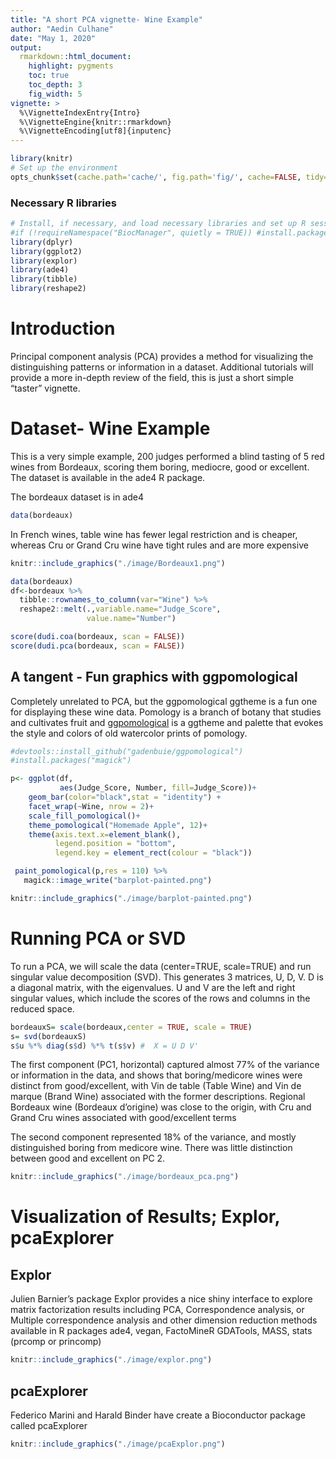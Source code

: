 ```yaml
---
title: "A short PCA vignette- Wine Example"
author: "Aedin Culhane"
date: "May 1, 2020"
output:
  rmarkdown::html_document:
    highlight: pygments
    toc: true
    toc_depth: 3
    fig_width: 5
vignette: >
  %\VignetteIndexEntry{Intro}
  %\VignetteEngine{knitr::rmarkdown}
  %\VignetteEncoding[utf8]{inputenc}
---
```



```r
library(knitr)
# Set up the environment
opts_chunk$set(cache.path='cache/', fig.path='fig/', cache=FALSE, tidy=FALSE, fig.keep='high', echo=TRUE, dpi=100, warnings=FALSE, message=FALSE, comment=NA, warning=FALSE, results='as.is', fig.width = 10, fig.height = 6) 
```

### Necessary R libraries

```r
# Install, if necessary, and load necessary libraries and set up R session
#if (!requireNamespace("BiocManager", quietly = TRUE)) #install.packages("BiocManager")
library(dplyr)
library(ggplot2)
library(explor)
library(ade4)
library(tibble)
library(reshape2)
```

# Introduction
Principal component analysis (PCA) provides a method for visualizing the distinguishing patterns or information in a dataset.  Additional tutorials will provide a more in-depth review of the field, this is just a short simple "taster" vignette. 


#  Dataset- Wine Example
This is a very simple example, 200 judges performed a blind tasting of 5 red wines from Bordeaux, scoring them boring, mediocre, good or excellent. The dataset is available in the ade4 R package.

The bordeaux dataset is in ade4
```r
data(bordeaux)
```

In French wines, table wine has fewer legal restriction and is cheaper, whereas Cru or Grand Cru wine have tight rules and are more expensive


```r
knitr::include_graphics("./image/Bordeaux1.png")
```

```r
data(bordeaux)
df<-bordeaux %>%
  tibble::rownames_to_column(var="Wine") %>%
  reshape2::melt(.,variable.name="Judge_Score",
                 value.name="Number")

```


```r
score(dudi.coa(bordeaux, scan = FALSE))
score(dudi.pca(bordeaux, scan = FALSE))
```



## A tangent - Fun graphics with ggpomological
Completely unrelated to PCA, but the ggpomological ggtheme is a fun one for displaying these wine data.  Pomology is a branch of botany that studies and cultivates fruit and [ggpomological](https://www.garrickadenbuie.com/project/ggpomological) is a ggtheme and palette that evokes the style and colors of old watercolor prints of pomology.


```r
#devtools::install_github("gadenbuie/ggpomological")
#install.packages("magick")

p<- ggplot(df,
           aes(Judge_Score, Number, fill=Judge_Score))+
    geom_bar(color="black",stat = "identity") +
    facet_wrap(~Wine, nrow = 2)+
    scale_fill_pomological()+
    theme_pomological("Homemade Apple", 12)+
    theme(axis.text.x=element_blank(),
          legend.position = "bottom",
          legend.key = element_rect(colour = "black"))

 paint_pomological(p,res = 110) %>%
   magick::image_write("barplot-painted.png")
```



```r
knitr::include_graphics("./image/barplot-painted.png")
```


# Running PCA or SVD

To run a PCA, we will scale the data (center=TRUE, scale=TRUE) and run singular value decomposition (SVD). This generates 3 matrices, U, D, V.  D is a diagonal matrix, with the eigenvalues. U and V are the left and right singular values, which include the scores of the rows and columns in the reduced space. 


```r
bordeauxS= scale(bordeaux,center = TRUE, scale = TRUE)
s= svd(bordeauxS)
s$u %*% diag(s$d) %*% t(s$v) #  X = U D V'
```

The first component (PC1, horizontal) captured almost 77% of the variance or information in the data, and shows that boring/medicore wines were distinct from good/excellent, with Vin de table  (Table Wine) and Vin de marque (Brand Wine) associated with the former descriptions. Regional Bordeaux wine (Bordeaux d'origine) was close to the origin, with Cru and Grand Cru wines associated with good/excellent terms

The second component represented 18% of the variance, and mostly distinguished boring from medicore wine.  There was little distinction between good and excellent on PC 2. 


```r
knitr::include_graphics("./image/bordeaux_pca.png")
```
# Visualization of Results; Explor, pcaExplorer 

## Explor
Julien Barnier's package Explor provides a nice shiny interface to explore matrix factorization results including PCA, Correspondence analysis, or Multiple correspondence analysis and other dimension reduction methods available in R packages ade4, vegan, FactoMineR GDATools, MASS, stats (prcomp or princomp)

```r
knitr::include_graphics("./image/explor.png")
```


## pcaExplorer
Federico Marini and Harald Binder have create a Bioconductor package called pcaExplorer

```r
knitr::include_graphics("./image/pcaExplor.png")
```




